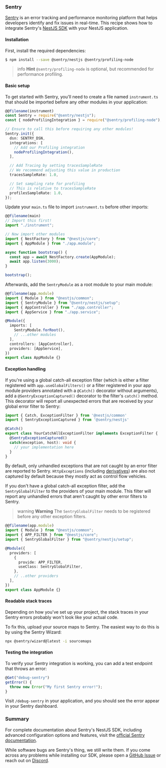 ### Sentry

[Sentry](https://sentry.io) is an error tracking and performance monitoring platform that helps developers identify and fix issues in real-time. This recipe shows how to integrate Sentry's [NestJS SDK](https://docs.sentry.io/platforms/javascript/guides/nestjs/) with your NestJS application.

#### Installation

First, install the required dependencies:

```bash
$ npm install --save @sentry/nestjs @sentry/profiling-node
```

> info **Hint** `@sentry/profiling-node` is optional, but recommended for performance profiling.

#### Basic setup

To get started with Sentry, you'll need to create a file named `instrument.ts` that should be imported before any other modules in your application:

```typescript
@@filename(instrument)
const Sentry = require("@sentry/nestjs");
const { nodeProfilingIntegration } = require("@sentry/profiling-node");

// Ensure to call this before requiring any other modules!
Sentry.init({
  dsn: SENTRY_DSN,
  integrations: [
    // Add our Profiling integration
    nodeProfilingIntegration(),
  ],

  // Add Tracing by setting tracesSampleRate
  // We recommend adjusting this value in production
  tracesSampleRate: 1.0,

  // Set sampling rate for profiling
  // This is relative to tracesSampleRate
  profilesSampleRate: 1.0,
});
```

Update your `main.ts` file to import `instrument.ts` before other imports:

```typescript
@@filename(main)
// Import this first!
import "./instrument";

// Now import other modules
import { NestFactory } from "@nestjs/core";
import { AppModule } from "./app.module";

async function bootstrap() {
  const app = await NestFactory.create(AppModule);
  await app.listen(3000);
}

bootstrap();
```

Afterwards, add the `SentryModule` as a root module to your main module:

```typescript
@@filename(app.module)
import { Module } from "@nestjs/common";
import { SentryModule } from "@sentry/nestjs/setup";
import { AppController } from "./app.controller";
import { AppService } from "./app.service";

@Module({
  imports: [
    SentryModule.forRoot(),
    // ...other modules
  ],
  controllers: [AppController],
  providers: [AppService],
})
export class AppModule {}
```

#### Exception handling

If you're using a global catch-all exception filter (which is either a filter registered with `app.useGlobalFilters()` or a filter registered in your app module providers annotated with a `@Catch()` decorator without arguments), add a `@SentryExceptionCaptured()` decorator to the filter's `catch()` method. This decorator will report all unexpected errors that are received by your global error filter to Sentry:

```typescript
import { Catch, ExceptionFilter } from '@nestjs/common'
import { SentryExceptionCaptured } from '@sentry/nestjs'

@Catch()
export class YourCatchAllExceptionFilter implements ExceptionFilter {
  @SentryExceptionCaptured()
  catch(exception, host): void {
    // your implementation here
  }
}
```

By default, only unhandled exceptions that are not caught by an error filter are reported to Sentry. `HttpExceptions` (including [derivatives](https://docs.nestjs.com/exception-filters#built-in-http-exceptions)) are also not captured by default because they mostly act as control flow vehicles.

If you don't have a global catch-all exception filter, add the `SentryGlobalFilter` to the providers of your main module. This filter will report any unhandled errors that aren't caught by other error filters to Sentry.

> warning **Warning** The `SentryGlobalFilter` needs to be registered before any other exception filters.

```typescript
@@filename(app.module)
import { Module } from "@nestjs/common";
import { APP_FILTER } from "@nestjs/core";
import { SentryGlobalFilter } from "@sentry/nestjs/setup";

@Module({
  providers: [
    {
      provide: APP_FILTER,
      useClass: SentryGlobalFilter,
    },
    // ..other providers
  ],
})
export class AppModule {}
```

#### Readable stack traces

Depending on how you've set up your project, the stack traces in your Sentry errors probably won't look like your actual code.

To fix this, upload your source maps to Sentry. The easiest way to do this is by using the Sentry Wizard:

```bash
npx @sentry/wizard@latest -i sourcemaps
```

#### Testing the integration

To verify your Sentry integration is working, you can add a test endpoint that throws an error:

```typescript
@Get("debug-sentry")
getError() {
  throw new Error("My first Sentry error!");
}
```

Visit `/debug-sentry` in your application, and you should see the error appear in your Sentry dashboard.

### Summary

For complete documentation about Sentry's NestJS SDK, including advanced configuration options and features, visit the [official Sentry documentation](https://docs.sentry.io/platforms/javascript/guides/nestjs/).

While software bugs are Sentry's thing, we still write them. If you come across any problems while installing our SDK, please open a [GitHub Issue](https://github.com/getsentry/sentry-javascript/issues) or reach out on [Discord](https://discord.com/invite/sentry).
